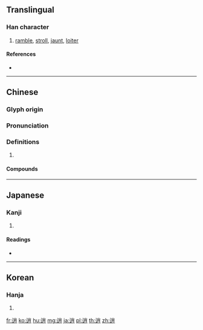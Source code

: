 {{character info/new}}
==Translingual==

===Han character===
{{Han char|rn=162|rad=辵|as=07|sn=11|four=39302|canj=YFB}}

# [[ramble]], [[stroll]], [[jaunt]], [[loiter]]

====References====
* {{Han ref|kx=1257.100|dkj=38873|dj=1742.130|hdz=63840.060|uh=900D|ud=36877|bh=B370|bd=45936}}

----

==Chinese==
{{zh-forms}}

===Glyph origin===
{{Han etym}}

===Pronunciation===
{{zh-pron
|m=xiāo
|c=siu1
|mc=y
|oc=y
|cat=
}}

===Definitions===
{{zh-hanzi}}

# {{rfdef|zh}}

====Compounds====
{{zh-der|自在逍遙|逍遙|逍遙學派|逍遙法外|逍遙自在|逍遙自娛|逍遙自得|逍遙遊}}

----

==Japanese==

===Kanji===
{{ja-kanji|grade=|rs=辵07}}

# {{defn|lang=ja|sort=辵07}}

====Readings====
* {{ja-readings|on=[[しょう]] (shō)|kun=[[さまよう]] (samayou), [[たちもとおる]] (tachimotooru)|nanori=}}

----

==Korean==

===Hanja===
{{ko-hanja|hangeul=소|eumhun=|rv=so|mr=so|y=so}}

# {{defn|lang=ko|sort=辵07}}

[[fr:逍]]
[[ko:逍]]
[[hu:逍]]
[[mg:逍]]
[[ja:逍]]
[[pl:逍]]
[[th:逍]]
[[zh:逍]]